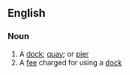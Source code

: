 ==English==

===Noun===
{{en-noun}}

# A [[dock]]; [[quay]]; or [[pier]]
# A [[fee]] charged for using a [[dock]]